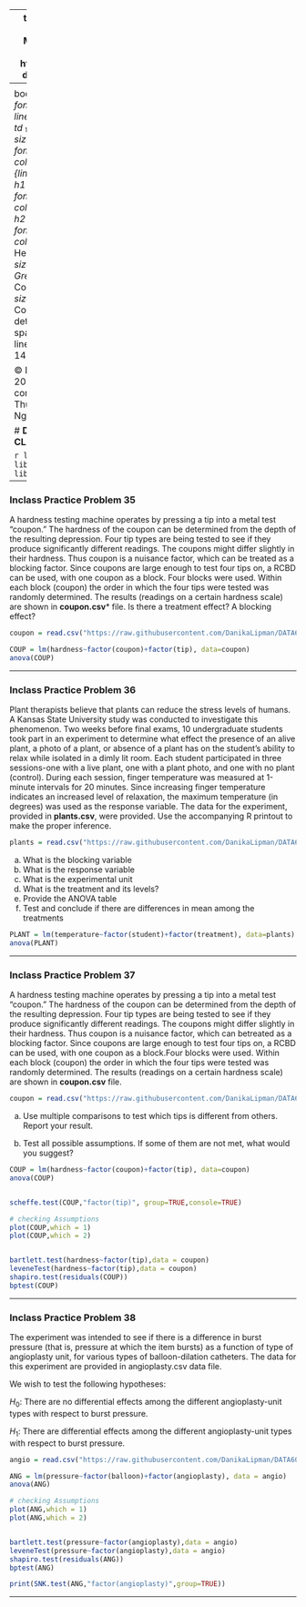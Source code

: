 
---
title: 'Data603: Statistical Modelling with Data'
output:
  html_document:
    df_print: paged
---
<style type="text/css">

body{ /* Normal  */
      font-size: 18px;
      line-height: 2em;
  }
td {  /* Table  */
  font-size: 12px;
}
.title {
  font-size: 38px;
  color: DarkRed;
}
 p {line-height: 2em;}
h1 { /* Header 1 */
  font-size: 28px;
  color: DarkBlue;
}
h2 { /* Header 2 */
    font-size: 22px;
  color: Teal;
}
h3 { /* Header 3 */
  font-size: 22px;
  color: Green;
}
code.r{ /* Code block */
    font-size: 12px;
}
pre { /* Code block - determines code spacing between lines */
    font-size: 14px;
}
</style>

&copy; Danika Lipman 2023, based on content created by Thuntida Ngamkham

# **DOE PART 3 IN CLASS PROBLEMS**

```r
library(lmtest)
library(car)
library(agricolae)
```

-------------------------------------------------

### **Inclass Practice Problem 35**

A hardness testing machine operates by pressing a tip into a metal test "coupon." The hardness of the coupon can be determined from the depth of the resulting depression. Four tip types are being tested to see if they produce significantly different readings. The coupons might differ slightly in their hardness. Thus coupon is a nuisance factor, which can be treated as a blocking factor. Since coupons are large enough to test four tips on, a RCBD can be used, with one coupon as a block. Four blocks were used. Within each block (coupon) the order in which the four tips were tested was randomly determined. The results (readings on a certain hardness scale)
are shown in **coupon.csv*** file. Is there a treatment effect? A blocking effect?

```r
coupon = read.csv("https://raw.githubusercontent.com/DanikaLipman/DATA603/main/coupon.csv")
```

```r
COUP = lm(hardness~factor(coupon)+factor(tip), data=coupon)
anova(COUP)
```



-------------------------------------------------

### **Inclass Practice Problem 36**

Plant therapists believe that plants can reduce the stress levels of humans. A Kansas State University study was conducted to investigate this phenomenon. Two weeks before final exams, 10 undergraduate students took part in an experiment to determine what effect the presence of an alive plant, a photo of a plant, or absence of a plant has on the student's ability to relax while isolated in a dimly lit room. Each student participated in three sessions-one with a live plant, one with a plant photo, and one with no plant (control). During each session, finger temperature was measured at 1-minute intervals for 20 minutes. Since increasing finger temperature indicates an increased level of relaxation, the maximum temperature (in degrees) was used as the response variable. The data for the experiment, provided in **plants.csv**, were provided. Use the accompanying R printout to make the proper inference. 

```r
plants = read.csv("https://raw.githubusercontent.com/DanikaLipman/DATA603/main/plants.csv")
```

a) What is the blocking variable
b) What is the response variable
c) What is the experimental unit
d) What is the treatment and its levels?
e) Provide the ANOVA table
f) Test and conclude if there are differences in mean among the treatments

```r
PLANT = lm(temperature~factor(student)+factor(treatment), data=plants)
anova(PLANT)
```
-------------------------------------------------

### **Inclass Practice Problem 37**

A hardness testing machine operates by pressing a tip into a metal test "coupon." The hardness of the coupon can be determined from the depth of the resulting depression. Four tip types are being tested to see if they produce significantly different readings. The coupons might differ slightly in their hardness. Thus coupon is a nuisance factor, which can betreated as a blocking factor. Since coupons are large enough to test four tips on, a RCBD can be used, with one coupon as a block.Four blocks were used. Within each block (coupon) the order in which the four tips were tested was randomly determined. The results (readings on a certain hardness scale)
are shown in __coupon.csv__ file.

```r
coupon = read.csv("https://raw.githubusercontent.com/DanikaLipman/DATA603/main/coupon.csv")
```

a) Use multiple comparisons to test which tips is different from others. Report your result.


b) Test all possible assumptions. If some of them are not met, what would you suggest?

```r
COUP = lm(hardness~factor(coupon)+factor(tip), data=coupon)
anova(COUP)


scheffe.test(COUP,"factor(tip)", group=TRUE,console=TRUE)

# checking Assumptions
plot(COUP,which = 1)
plot(COUP,which = 2)


bartlett.test(hardness~factor(tip),data = coupon)
leveneTest(hardness~factor(tip),data = coupon)
shapiro.test(residuals(COUP))
bptest(COUP)
```

-------------------------------------------------

### **Inclass Practice Problem 38**

The experiment was intended to see if there is a difference in burst pressure (that is, pressure at which the item bursts) as a function of type of angioplasty unit, for various types of balloon-dilation catheters. The data for this experiment are provided in angioplasty.csv data file.

We wish to test the following hypotheses:

$H_0:$ There are no differential effects among the different angioplasty-unit types with respect to burst pressure. 

$H_1:$ There are differential effects among the different angioplasty-unit types with respect to burst pressure.

```r
angio = read.csv("https://raw.githubusercontent.com/DanikaLipman/DATA603/main/angioplasty.csv")
```

```r
ANG = lm(pressure~factor(balloon)+factor(angioplasty), data = angio)
anova(ANG)

# checking Assumptions
plot(ANG,which = 1)
plot(ANG,which = 2)


bartlett.test(pressure~factor(angioplasty),data = angio)
leveneTest(pressure~factor(angioplasty),data = angio)
shapiro.test(residuals(ANG))
bptest(ANG)

print(SNK.test(ANG,"factor(angioplasty)",group=TRUE))
```

-------------------------------------------------











